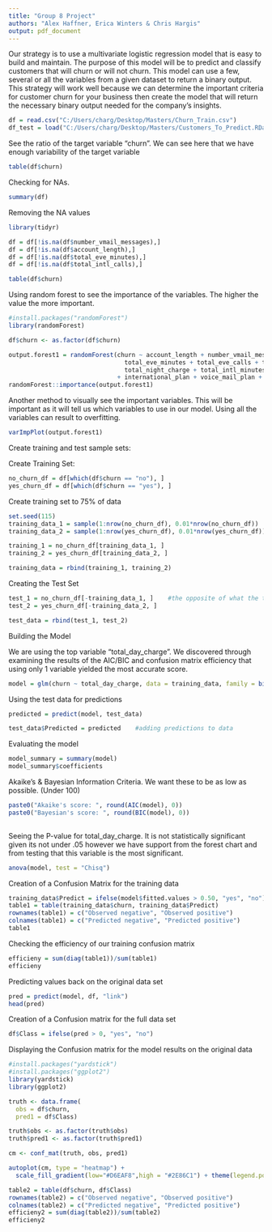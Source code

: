 ---
title: "Group 8 Project"
authors: "Alex Haffner, Erica Winters & Chris Hargis"
output: pdf_document
---
Our strategy is to use a multivariate logistic regression model that is easy to build and maintain. The purpose of this model will be to predict and classify customers that will churn or will not churn. This model can use a few, several or all the variables from a given dataset to return a binary output. This strategy will work well because we can determine the important criteria for customer churn for your business then create the model that will return the necessary binary output needed for the company’s insights. 

```{r}

df = read.csv("C:/Users/charg/Desktop/Masters/Churn_Train.csv")
df_test = load("C:/Users/charg/Desktop/Masters/Customers_To_Predict.RData")


```

See the ratio of the target variable "churn". We can see here that we have enough variability of the target variable

```{r}
table(df$churn)
```

Checking for NAs. 
```{r}
summary(df)
```

Removing the NA values

```{r}
library(tidyr)

df = df[!is.na(df$number_vmail_messages),]
df = df[!is.na(df$account_length),]
df = df[!is.na(df$total_eve_minutes),]
df = df[!is.na(df$total_intl_calls),]

table(df$churn)

```


Using random forest to see the importance of the variables. The higher the value the more important. 

```{r}
#install.packages("randomForest")
library(randomForest)

df$churn <- as.factor(df$churn)

output.forest1 = randomForest(churn ~ account_length + number_vmail_messages + total_day_minutes + total_day_calls + total_day_charge +
                                total_eve_minutes + total_eve_calls + total_eve_charge + total_night_minutes + total_night_calls +
                                total_night_charge + total_intl_minutes + total_intl_calls + total_intl_charge + number_customer_service_calls
                              + international_plan + voice_mail_plan + state + area_code, data = df)
randomForest::importance(output.forest1)

```

Another method to visually see the important variables. This will be important
as it will tell us which variables to use in our model. Using all the variables
can result to overfitting. 

```{r}
varImpPlot(output.forest1)
```


Create training and test sample sets:

Create Training Set:
```{r}
no_churn_df = df[which(df$churn == "no"), ]
yes_churn_df = df[which(df$churn == "yes"), ]

```

Create training set to 75% of data
```{r}
set.seed(115)
training_data_1 = sample(1:nrow(no_churn_df), 0.01*nrow(no_churn_df))
training_data_2 = sample(1:nrow(yes_churn_df), 0.01*nrow(yes_churn_df))

training_1 = no_churn_df[training_data_1, ]
training_2 = yes_churn_df[training_data_2, ]

training_data = rbind(training_1, training_2)

```


Creating the Test Set
```{r}
test_1 = no_churn_df[-training_data_1, ]    #the opposite of what the training data was
test_2 = yes_churn_df[-training_data_2, ]

test_data = rbind(test_1, test_2)

```


Building the Model

We are using the top variable "total_day_charge". We discovered through examining the results
of the AIC/BIC and confusion matrix efficiency that using only 1 variable yielded the 
most accurate score. 

```{r}
model = glm(churn ~ total_day_charge, data = training_data, family = binomial(link = "logit"))
```

Using the test data for predictions
```{r}
predicted = predict(model, test_data)

test_data$Predicted = predicted    #adding predictions to data

```

Evaluating the model
```{r}
model_summary = summary(model)
model_summary$coefficients
```

Akaike's & Bayesian Information Criteria. We want these to be as low as possible. (Under 100)

```{r}
paste0("Akaike's score: ", round(AIC(model), 0))
paste0("Bayesian's score: ", round(BIC(model), 0))
            
```

Seeing the P-value for total_day_charge. It is not statistically significant given
its not under .05 however we have support from the forest chart and from testing that
this variable is the most significant. 

```{r}
anova(model, test = "Chisq")
```


Creation of a Confusion Matrix for the training data
```{r}
training_data$Predict = ifelse(model$fitted.values > 0.50, "yes", "no")
table1 = table(training_data$churn, training_data$Predict)
rownames(table1) = c("Observed negative", "Observed positive")
colnames(table1) = c("Predicted negative", "Predicted positive")
table1

```

Checking the efficiency of our training confusion matrix
```{r}
efficieny = sum(diag(table1))/sum(table1)
efficieny
```
Predicting values back on the original data set
```{r}
pred = predict(model, df, "link")
head(pred)
```
Creation of a Confusion matrix for the full data set
```{r}
df$Class = ifelse(pred > 0, "yes", "no")
```

Displaying the Confusion matrix for the model results on the original data
```{r}
#install.packages("yardstick")
#install.packages("ggplot2")
library(yardstick)
library(ggplot2)

truth <- data.frame(
  obs = df$churn,
  pred1 = df$Class)

truth$obs <- as.factor(truth$obs)
truth$pred1 <- as.factor(truth$pred1)

cm <- conf_mat(truth, obs, pred1)

autoplot(cm, type = "heatmap") +
  scale_fill_gradient(low="#D6EAF8",high = "#2E86C1") + theme(legend.position = "right")
```

```{r}
table2 = table(df$churn, df$Class)
rownames(table2) = c("Observed negative", "Observed positive")
colnames(table2) = c("Predicted negative", "Predicted positive")
efficieny2 = sum(diag(table2))/sum(table2)
efficieny2
```



```{r}


```